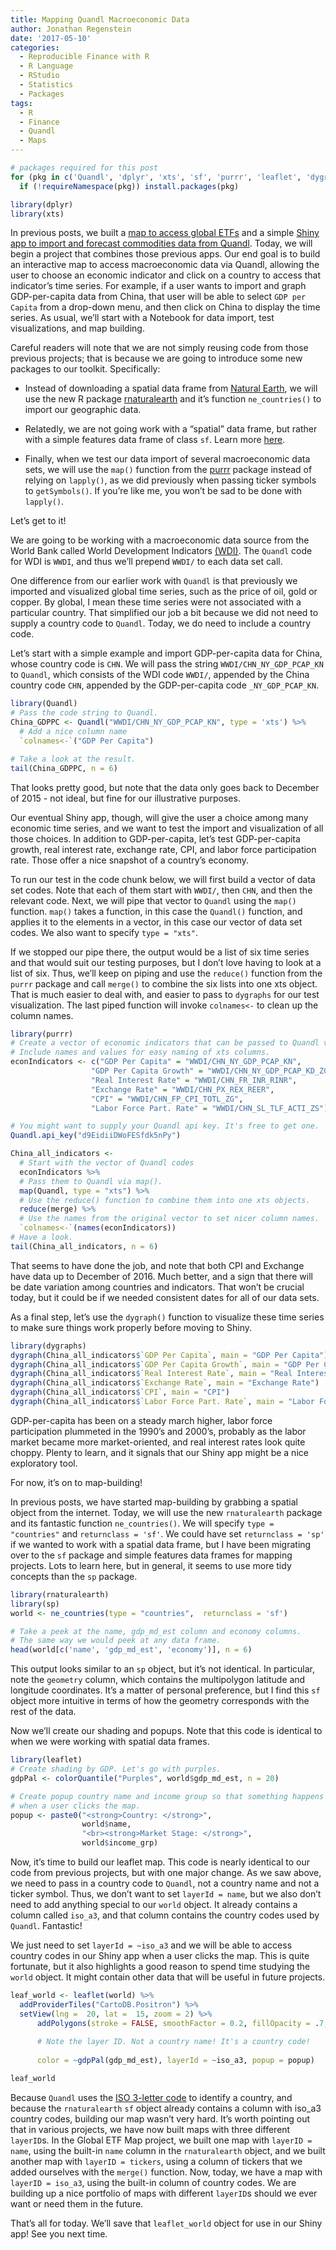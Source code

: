 ```yaml
---
title: Mapping Quandl Macroeconomic Data
author: Jonathan Regenstein
date: '2017-05-10'
categories:
  - Reproducible Finance with R 
  - R Language 
  - RStudio 
  - Statistics
  - Packages
tags:
  - R 
  - Finance 
  - Quandl
  - Maps
---
```


```r
# packages required for this post
for (pkg in c('Quandl', 'dplyr', 'xts', 'sf', 'purrr', 'leaflet', 'dygraphs', 'rnaturalearth')) 
  if (!requireNamespace(pkg)) install.packages(pkg)

library(dplyr)
library(xts)
```

In previous posts, we built a [map to access global ETFs](https://rviews.rstudio.com/2016/12/16/reproducible-finance-with-r-a-shiny-etf-map/) and a simple [Shiny app to import and forecast commodities data from Quandl](https://rviews.rstudio.com/2017/04/21/a-shiny-app-for-importing-and-forecasting-commodities-prices-from-quandl/). Today, we will begin a project that combines those previous apps. Our end goal is to build an interactive map to access macroeconomic data via Quandl, allowing the user to choose an economic indicator and click on a country to access that indicator's time series. For example, if a user wants to import and graph GDP-per-capita data from China, that user will be able to select `GDP per Capita` from a drop-down menu, and then click on China to display the time series.  As usual, we'll start with a Notebook for data import, test visualizations, and map building.  

Careful readers will note that we are not simply reusing code from those previous projects; that is because we are going to introduce some new packages to our toolkit.  Specifically: 

- Instead of downloading a spatial data frame from [Natural Earth](http://www.naturalearthdata.com/), we will use the new R package [rnaturalearth](https://cran.r-project.org/web/packages/rnaturalearth/rnaturalearth.pdf) and it's function `ne_countries()` to import our geographic data. 

- Relatedly, we are not going work with a "spatial" data frame, but rather with a simple features data frame of class `sf`. Learn more [here](https://cran.r-project.org/web/packages/sf/vignettes/sf1.html).

- Finally, when we test our data import of several macroeconomic data sets, we will use the `map()` function from the [purrr](https://cran.r-project.org/web/packages/purrr/purrr.pdf) package instead of relying on `lapply()`, as we did previously when passing ticker symbols to `getSymbols()`. If you're like me, you won't be sad to be done with `lapply()`.

Let's get to it!

We are going to be working with a macroeconomic data source from the World Bank called World Development Indicators [(WDI)](http://data.worldbank.org/products/wdi).  The `Quandl` code for WDI is `WWDI`, and thus we'll prepend `WWDI/` to each data set call.

One difference from our earlier work with `Quandl` is that previously we imported and visualized global time series, such as the price of oil, gold or copper. By global, I mean these time series were not associated with a particular country. That simplified our job a bit because we did not need to supply a country code to `Quandl`. Today, we do need to include a country code.

Let's start with a simple example and import GDP-per-capita data for China, whose country code is `CHN`.  We will pass the string `WWDI/CHN_NY_GDP_PCAP_KN` to `Quandl`, which consists of the WDI code `WWDI/`, appended by the China country code `CHN`, appended by the GDP-per-capita code `_NY_GDP_PCAP_KN`. 

```r
library(Quandl)
# Pass the code string to Quandl. 
China_GDPPC <- Quandl("WWDI/CHN_NY_GDP_PCAP_KN", type = 'xts') %>% 
  # Add a nice column name
  `colnames<-`("GDP Per Capita")

# Take a look at the result.
tail(China_GDPPC, n = 6)
```

That looks pretty good, but note that the data only goes back to December of 2015 - not ideal, but fine for our illustrative purposes.

Our eventual Shiny app, though, will give the user a choice among many economic time series, and we want to test the import and visualization of all those choices. In addition to GDP-per-capita, let's test GDP-per-capita growth, real interest rate, exchange rate, CPI, and labor force participation rate. Those offer a nice snapshot of a country's economy.

To run our test in the code chunk below, we will first build a vector of data set codes. Note that each of them start with `WWDI/`, then `CHN`, and then the relevant code. Next, we will pipe that vector to `Quandl` using the `map()` function. `map()` takes a function, in this case the `Quandl()` function, and applies it to the elements in a vector, in this case our vector of data set codes. We also want to specify `type = "xts"`. 

If we stopped our pipe there, the output would be a list of six time series and that would suit our testing purposes, but I don't love having to look at a list of six. Thus, we'll keep on piping and use the `reduce()` function from the `purrr` package and call `merge()` to combine the six lists into one xts object. That is much easier to deal with, and easier to pass to `dygraphs` for our test visualization. The last piped function will invoke `colnames<-` to clean up the column names.  

```r
library(purrr)
# Create a vector of economic indicators that can be passed to Quandl via map().
# Include names and values for easy naming of xts columns.
econIndicators <- c("GDP Per Capita" = "WWDI/CHN_NY_GDP_PCAP_KN",
                  "GDP Per Capita Growth" = "WWDI/CHN_NY_GDP_PCAP_KD_ZG",
                  "Real Interest Rate" = "WWDI/CHN_FR_INR_RINR",
                  "Exchange Rate" = "WWDI/CHN_PX_REX_REER",
                  "CPI" = "WWDI/CHN_FP_CPI_TOTL_ZG",
                  "Labor Force Part. Rate" = "WWDI/CHN_SL_TLF_ACTI_ZS")

# You might want to supply your Quandl api key. It's free to get one.
Quandl.api_key("d9EidiiDWoFESfdk5nPy")

China_all_indicators <- 
  # Start with the vector of Quandl codes
  econIndicators %>% 
  # Pass them to Quandl via map(). 
  map(Quandl, type = "xts") %>% 
  # Use the reduce() function to combine them into one xts objects.
  reduce(merge) %>% 
  # Use the names from the original vector to set nicer column names.
  `colnames<-`(names(econIndicators))
# Have a look.
tail(China_all_indicators, n = 6)
```

That seems to have done the job, and note that both CPI and Exchange have data up to December of 2016. Much better, and a sign that there will be date variation among countries and indicators. That won't be crucial today, but it could be if we needed consistent dates for all of our data sets. 

As a final step, let's use the `dygraph()` function to visualize these time series to make sure things work properly before moving to Shiny.

```r
library(dygraphs)
dygraph(China_all_indicators$`GDP Per Capita`, main = "GDP Per Capita")
dygraph(China_all_indicators$`GDP Per Capita Growth`, main = "GDP Per Capita Growth")
dygraph(China_all_indicators$`Real Interest Rate`, main = "Real Interest Rate")
dygraph(China_all_indicators$`Exchange Rate`, main = "Exchange Rate")
dygraph(China_all_indicators$`CPI`, main = "CPI")
dygraph(China_all_indicators$`Labor Force Part. Rate`, main = "Labor Force Part. Rate")
```

GDP-per-capita has been on a steady march higher, labor force participation plummeted in the 1990's and 2000's, probably as the labor market became more market-oriented, and real interest rates look quite choppy. Plenty to learn, and it signals that our Shiny app might be a nice exploratory tool.

For now, it's on to map-building! 

In previous posts, we have started map-building by grabbing a spatial object from the internet. Today, we will use the new `rnaturalearth` package and its fantastic function `ne_countries()`. We will specify `type = "countries"` and `returnclass = 'sf'`.  We could have set `returnclass = 'sp'` if we wanted to work with a spatial data frame, but I have been migrating over to the `sf` package and simple features data frames for mapping projects. Lots to learn here, but in general, it seems to use more tidy concepts than the `sp` package.  

```r
library(rnaturalearth)
library(sp)
world <- ne_countries(type = "countries",  returnclass = 'sf')

# Take a peek at the name, gdp_md_est column and economy columns. 
# The same way we would peek at any data frame.
head(world[c('name', 'gdp_md_est', 'economy')], n = 6)
```

This output looks similar to an `sp` object, but it's not identical. In particular, note the `geometry` column, which contains the multipolygon latitude and longitude coordinates. It's a matter of personal preference, but I find this `sf` object more intuitive in terms of how the geometry corresponds with the rest of the data. 

Now we'll create our shading and popups. Note that this code is identical to when we were working with spatial data frames.

```r
library(leaflet)
# Create shading by GDP. Let's go with purples.
gdpPal <- colorQuantile("Purples", world$gdp_md_est, n = 20)

# Create popup country name and income group so that something happens
# when a user clicks the map.
popup <- paste0("<strong>Country: </strong>", 
                world$name, 
                "<br><strong>Market Stage: </strong>", 
                world$income_grp)
```

Now, it's time to build our leaflet map. This code is nearly identical to our code from previous projects, but with one major change.  As we saw above, we need to pass in a country code to `Quandl`, not a country name and not a ticker symbol. Thus, we don't want to set `layerId = name`, but we also don't need to add anything special to our `world` object. It already contains a column called `iso_a3`, and that column contains the country codes used by `Quandl`. Fantastic! 

We just need to set `layerId = ~iso_a3` and we will be able to access country codes in our Shiny app when a user clicks the map. This is quite fortunate, but it also highlights a good reason to spend time studying the `world` object.  It might contain other data that will be useful in future projects. 

```r

leaf_world <- leaflet(world) %>%
  addProviderTiles("CartoDB.Positron") %>% 
  setView(lng =  20, lat =  15, zoom = 2) %>%
      addPolygons(stroke = FALSE, smoothFactor = 0.2, fillOpacity = .7, 
      
      # Note the layer ID. Not a country name! It's a country code! 
      
      color = ~gdpPal(gdp_md_est), layerId = ~iso_a3, popup = popup)

leaf_world
```

Because `Quandl` uses the [ISO 3-letter code](https://blog.quandl.com/api-for-economic-data) to identify a country, and because the `rnaturalearth` `sf` object already contains a column with iso_a3 country codes, building our map wasn't very hard.  It's worth pointing out that in various projects, we have now built maps with three different `layerID`s. In the Global ETF Map project, we built one map with `layerID = name`, using the built-in `name` column in the `rnaturalearth` object, and we built another map with `layerID = tickers`, using a column of tickers that we added ourselves with the `merge()` function. Now, today, we have a map with `layerID = iso_a3`, using the built-in column of country codes. We are building up a nice portfolio of maps with different `layerID`s should we ever want or need them in the future.

That's all for today. We'll save that `leaflet_world` object for use in our Shiny app! See you next time.
